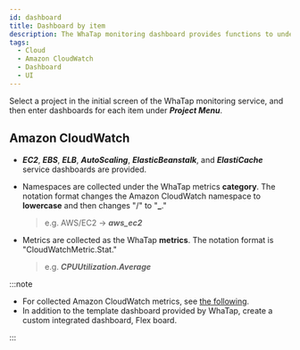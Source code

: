 ```yaml
---
id: dashboard
title: Dashboard by item
description: The WhaTap monitoring dashboard provides functions to understand the overall status of a project at a glance.
tags:
  - Cloud
  - Amazon CloudWatch
  - Dashboard
  - UI
---
```


Select a project in the initial screen of the WhaTap monitoring service, and then enter dashboards for each item under **_Project Menu_**.

## Amazon CloudWatch

- **_EC2_**, **_EBS_**, **_ELB_**, **_AutoScaling_**, **_ElasticBeanstalk_**, and **_ElastiCache_** service dashboards are provided.

  <ImgLang img='aws-cloudwatch-ec2.png' desc='cloudwatch ec2' />

- Namespaces are collected under the WhaTap metrics **category**. The notation format changes the Amazon CloudWatch namespace to **lowercase** and then changes "/" to "**\_**."

  > e.g. AWS/EC2 → **_aws_ec2_**

- Metrics are collected as the WhaTap **metrics**. The notation format is "CloudWatchMetric.Stat."

  > e.g. **_CPUUtilization.Average_**

:::note

- For collected Amazon CloudWatch metrics, see [the following](https://docs.aws.amazon.com/en_us/AmazonCloudWatch/latest/monitoring/aws-services-cloudwatch-metrics.html).
- In addition to the template dashboard provided by WhaTap, create a custom integrated dashboard, Flex board.

:::

